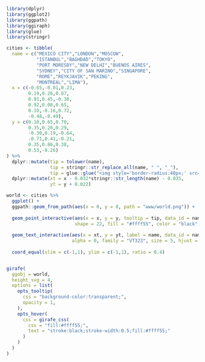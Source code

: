 <!-- Conecta o site às fontes escolhidas do Google Fonts -->
<head>
<link rel="preconnect" href="https://fonts.googleapis.com">
<link rel="preconnect" href="https://fonts.gstatic.com" crossorigin>
<link href="https://fonts.googleapis.com/css2?family=VT323&display=swap" rel="stylesheet">
</head>

```r

library(dplyr)
library(ggplot2)
library(ggpath)
library(ggiraph)
library(glue)
library(stringr)

```

```r

cities <- tibble(
  name = c("MEXICO CITY","LONDON","MOSCOW",
           "ISTANBUL","BAGHDAD","TOKYO",
           "PORT MORESBY","NEW DELHI","BUENOS AIRES",
           "SYDNEY","CITY OF SAN MARINO","SINGAPORE",
           "ROME","REYKJAVIK","PEKING",
           "MONTREAL","LIMA"),
  x = c(-0.65,-0.01,0.23,
        0.19,0.26,0.87,
        0.91,0.45,-0.38,
        0.92,0.08,0.65,
        0.10,-0.16,0.72,
        -0.48,-0.49),
  y = c(0.10,0.65,0.70,
        0.35,0.20,0.29,
        -0.30,0.19,-0.64,
        -0.71,0.41,-0.21,
        0.35,0.86,0.38,
        0.53,-0.26)
) %>% 
  dplyr::mutate(tip = tolower(name),
                tip = stringr::str_replace_all(name, " ", "_"),
                tip = glue::glue("<img style='border-radius:40px;' src='www/cities/{tip}.png'>")) %>% 
  dplyr::mutate(xt = x - 0.032*stringr::str_length(name) - 0.035,
                yt = y + 0.022)

world <- cities %>% 
  ggplot() +
  ggpath::geom_from_path(aes(x = 0, y = 0, path = "www/world.png")) +
  
  geom_point_interactive(aes(x = x, y = y, tooltip = tip, data_id = name),
                         shape = 22, fill = "#ffff55", color = "black", stroke = 1) +
  
  geom_text_interactive(aes(x = xt, y = yt, label = name, data_id = name),
                        alpha = 0, family = "VT323", size = 5, hjust = 0) +
  
  coord_equal(xlim = c(-1,1), ylim = c(-1,1), ratio = 0.4)


girafe(
  ggobj = world,
  height_svg = 4,
  options = list(
    opts_tooltip(
      css = "background-color:transparent;",
      opacity = 1,
    ),
    opts_hover(
      css = girafe_css(
        css = "fill:#ffff55;",
        text = "stroke:black;stroke-width:0.5;fill:#ffff55;"
      )
    )
  )
)

```
